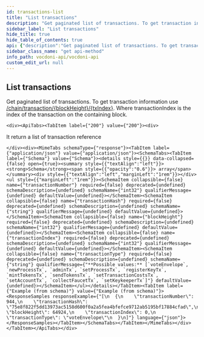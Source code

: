 ```yaml
---
id: transactions-list
title: "List transactions"
description: "Get paginated list of transactions. To get transaction information use"
sidebar_label: "List transactions"
hide_title: true
hide_table_of_contents: true
api: {"description":"Get paginated list of transactions. To get transaction information use \n[/chain/transaction/{blockHeight}/{txIndex}](transaction-by-block-index). Where transactionIndex is the index of\nthe transaction on the containing block.","operationId":"transactionsList","tags":["Chain"],"responses":{"200":{"description":"It return a list of transaction reference","content":{"application/json":{"schema":{"type":"array","items":{"type":"object","properties":{"transactionNumber":{"type":"integer","format":"int32","example":944},"transactionHash":{"type":"string","example":"75e8f822f5dd13973ac5158d600f0a2a5fea4bfefce9712ab5195bf17884cfad"},"blockHeight":{"type":"integer","format":"int32","example":64924},"transactionIndex":{"type":"integer","format":"int32","example":0},"transactionType":{"type":"string","enum":["voteEnvelope","newProcessTx","adminTx","setProcessTx","registerKeyTx","mintTokensTx","sendTokensTx","setTransactionCostsTx","setAccountTx","collectFaucetTx","setKeykeeperTx"]}}}}}}}},"method":"get","path":"/chain/transactions","servers":[{"url":"https://api-dev.vocdoni.net/v2/"}],"securitySchemes":{"bearerAuth":{"type":"http","scheme":"bearer"}},"info":{"version":"2.0.0","title":"Vocdoni API","description":"The Vocdoni API is a REST API that substitutes the previous RPCs in order to make it easier for  developers/integrators to build on top of the voting protocol. This API facilitates creating votings using Vocdoni,  without the hassle of learning a complex blockchain platform, allowing to perform all the features that enable the  voting protocol such as creating an account, entity, voting process, census & vote, abstracting as much as possible  the complexity and offering simple and straightforward methods to perform those actions. \nYou can review the API endpoints documentation in this section, the main entities are:\n- [**Chain**](chain): The Vocdoni blockchain is named Vochain. It is a Byzantine fault-tolerant network based on Tendermint that  executes the Vocdoni Protocol logic represented as a state machine. Its main purpose is to register votes in a  decentralized and verifiable format. In those endpoints, you can consult the state of the chain, transactions costs,  list organizations and get more Vochain info.\n- [**Accounts**](accounts): Identified by an Ethereum like address. An account can create and manage elections, transfer tokens,  give power to other accounts on his behalf (delegates) and manage its metadata.\n- [**Elections**](elections): Is a rule-set of options and requirements for creating a process in which people vote a series of  options. To know more about the params of an election and its lifecycle go [here](../get-started/intro#23-elections).  In this section you will find all information related to an election as its information, election keys, submitted  votes & how to create a new election.\n- [**Censuses**](censuses): The census is a key component of any voting process. It specifies the set of users (identified by a  public key or address) eligible for participating in an election. To understand more about the Censuses you can  check [here](../get-started/intro#21-the-census). Here you will be able to get censuses information like the Merkle  root, total weight & size, import/export the censuses and create new ones.\n- [**Votes**](votes): All the information related to the vote issued by a participant in a vote, you can check the validity of  the vote, consult your information and send a vote."},"postman":{"name":"List transactions","description":{"content":"Get paginated list of transactions. To get transaction information use \n[/chain/transaction/{blockHeight}/{txIndex}](transaction-by-block-index). Where transactionIndex is the index of\nthe transaction on the containing block.","type":"text/plain"},"url":{"path":["chain","transactions"],"host":["{{baseUrl}}"],"query":[],"variable":[]},"header":[{"key":"Accept","value":"application/json"}],"method":"GET"}}
sidebar_class_name: "get api-method"
info_path: vocdoni-api/vocdoni-api
custom_edit_url: null
---
```



## List transactions



Get paginated list of transactions. To get transaction information use 
[/chain/transaction/{blockHeight}/{txIndex}](transaction-by-block-index). Where transactionIndex is the index of
the transaction on the containing block.

````mdx-code-block
<div><ApiTabs><TabItem label={"200"} value={"200"}><div>
````

It return a list of transaction reference

````mdx-code-block
</div><div><MimeTabs schemaType={"response"}><TabItem label={"application/json"} value={"application/json"}><SchemaTabs><TabItem label={"Schema"} value={"Schema"}><details style={{}} data-collapsed={false} open={true}><summary style={{"textAlign":"left"}}><strong>Schema</strong><span style={{"opacity":"0.6"}}> array</span></summary><div style={{"textAlign":"left","marginLeft":"1rem"}}></div><ul style={{"marginLeft":"1rem"}}><SchemaItem collapsible={false} name={"transactionNumber"} required={false} deprecated={undefined} schemaDescription={undefined} schemaName={"int32"} qualifierMessage={undefined} defaultValue={undefined}></SchemaItem><SchemaItem collapsible={false} name={"transactionHash"} required={false} deprecated={undefined} schemaDescription={undefined} schemaName={"string"} qualifierMessage={undefined} defaultValue={undefined}></SchemaItem><SchemaItem collapsible={false} name={"blockHeight"} required={false} deprecated={undefined} schemaDescription={undefined} schemaName={"int32"} qualifierMessage={undefined} defaultValue={undefined}></SchemaItem><SchemaItem collapsible={false} name={"transactionIndex"} required={false} deprecated={undefined} schemaDescription={undefined} schemaName={"int32"} qualifierMessage={undefined} defaultValue={undefined}></SchemaItem><SchemaItem collapsible={false} name={"transactionType"} required={false} deprecated={undefined} schemaDescription={undefined} schemaName={"string"} qualifierMessage={"**Possible values:** [`voteEnvelope`, `newProcessTx`, `adminTx`, `setProcessTx`, `registerKeyTx`, `mintTokensTx`, `sendTokensTx`, `setTransactionCostsTx`, `setAccountTx`, `collectFaucetTx`, `setKeykeeperTx`]"} defaultValue={undefined}></SchemaItem></ul></details></TabItem><TabItem label={"Example (from schema)"} value={"Example (from schema)"}><ResponseSamples responseExample={"[\n  {\n    \"transactionNumber\": 944,\n    \"transactionHash\": \"75e8f822f5dd13973ac5158d600f0a2a5fea4bfefce9712ab5195bf17884cfad\",\n    \"blockHeight\": 64924,\n    \"transactionIndex\": 0,\n    \"transactionType\": \"voteEnvelope\"\n  }\n]"} language={"json"}></ResponseSamples></TabItem></SchemaTabs></TabItem></MimeTabs></div></TabItem></ApiTabs></div>
````
      
